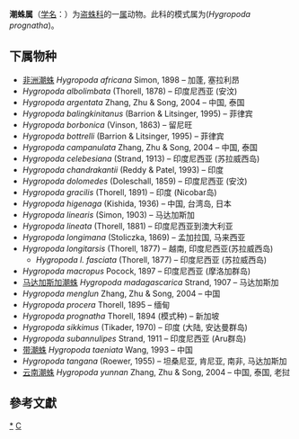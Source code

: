 {{Automatic taxobox
| taxon = Hygropoda
| authority = Thorell, 1894
| image = Hygropoda sp01.jpg
| image2 = Hygropoda sp02.jpg
| type species = <br>''Hygropoda prognatha''
| type species authority = Thorell, 1894
| synonyms = ''Hypsithylla'' <small>Simon, 1903</small>
}}
'''潮蛛属'''（[[学名|学名]]：{{lang|la|''Hygropoda''}}）为[[盗蛛科|盗蛛科]]的一[[属|属]]动物。此科的模式属为(''Hygropoda prognatha'')。

==下属物种==
* [[非洲潮蛛|非洲潮蛛]] ''Hygropoda africana'' Simon, 1898 – 加蓬, 塞拉利昂
* ''Hygropoda albolimbata'' (Thorell, 1878) – 印度尼西亚 (安汶)
* ''Hygropoda argentata'' Zhang, Zhu & Song, 2004 – 中国, 泰国
* ''Hygropoda balingkinitanus'' (Barrion & Litsinger, 1995) – 菲律宾
* ''Hygropoda borbonica'' (Vinson, 1863) – 留尼旺
* ''Hygropoda bottrelli'' (Barrion & Litsinger, 1995) – 菲律宾
* ''Hygropoda campanulata'' Zhang, Zhu & Song, 2004 – 中国, 泰国
* ''Hygropoda celebesiana'' (Strand, 1913) – 印度尼西亚 (苏拉威西岛)
* ''Hygropoda chandrakantii'' (Reddy & Patel, 1993) – 印度
* ''Hygropoda dolomedes'' (Doleschall, 1859) – 印度尼西亚 (安汶)
* ''Hygropoda gracilis'' (Thorell, 1891) – 印度 (Nicobar岛)
* ''Hygropoda higenaga'' (Kishida, 1936) – 中国, 台湾岛, 日本
* ''Hygropoda linearis'' (Simon, 1903) – 马达加斯加
* ''Hygropoda lineata'' (Thorell, 1881) – 印度尼西亚到澳大利亚
* ''Hygropoda longimana'' (Stoliczka, 1869) – 孟加拉国, 马来西亚
* ''Hygropoda longitarsis'' (Thorell, 1877) – 越南, 印度尼西亚(苏拉威西岛)
** ''Hygropoda l. fasciata'' (Thorell, 1877) – 印度尼西亚 (苏拉威西岛)
* ''Hygropoda macropus'' Pocock, 1897 – 印度尼西亚  (摩洛加群岛)
* [[马达加斯加潮蛛|马达加斯加潮蛛]] ''Hygropoda madagascarica'' Strand, 1907 – 马达加斯加
* ''Hygropoda menglun'' Zhang, Zhu & Song, 2004 – 中国
* ''Hygropoda procera'' Thorell, 1895 – 缅甸
* ''Hygropoda prognatha'' Thorell, 1894 (模式种) – 新加坡
* ''Hygropoda sikkimus'' (Tikader, 1970) – 印度 (大陆, 安达曼群岛)
* ''Hygropoda subannulipes'' Strand, 1911 – 印度尼西亚  (Aru群岛)
* [[带潮蛛|带潮蛛]] ''Hygropoda taeniata'' Wang, 1993 – 中国
* ''Hygropoda tangana'' (Roewer, 1955) – 坦桑尼亚, 肯尼亚, 南非, 马达加斯加
* [[云南潮蛛|云南潮蛛]] ''Hygropoda yunnan'' Zhang, Zhu & Song, 2004 – 中国, 泰国, 老挝

==參考文獻==
{{reflist}}

{{taxonbar}}

[[Category:_潮蛛属|*]]
[[Category:_1894年描述的分类群|C]]